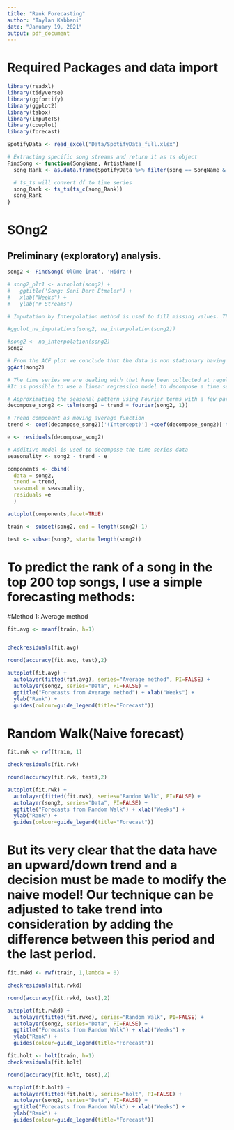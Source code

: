 ```yaml
---
title: "Rank Forecasting"
author: "Taylan Kabbani"
date: "January 19, 2021"
output: pdf_document
---
```

# Required Packages and data import
```r
library(readxl)
library(tidyverse)
library(ggfortify)
library(ggplot2)
library(tsbox)
library(imputeTS)
library(cowplot)
library(forecast)

SpotifyData <- read_excel("Data/SpotifyData_full.xlsx")
```


```r
# Extracting specific song streams and return it as ts object
FindSong <- function(SongName, ArtistName){
  song_Rank <- as.data.frame(SpotifyData %>% filter(song == SongName & Artist == ArtistName) %>% select(Date,Rank))

  # ts_ts will convert df to time series
  song_Rank <- ts_ts(ts_c(song_Rank))
  song_Rank
}
```


# SOng2
## Preliminary (exploratory) analysis.
```r
song2 <- FindSong('Ölüme İnat', 'Hidra')

# song2_plt1 <- autoplot(song2) +
#   ggtitle('Song: Seni Dert Etmeler') +
#   xlab("Weeks") +
#   ylab("# Streams")

# Imputation by Interpolation method is used to fill missing values. This method is appropriate for time series with strong trend. [ref1]

#ggplot_na_imputations(song2, na_interpolation(song2))

#song2 <- na_interpolation(song2)
song2
```

```r
# From the ACF plot we conclude that the data is non stationary having a strong trend and cyclical components and no seasonality
ggAcf(song2)
```

```r
# The time series we are dealing with that have been collected at regular intervals (weekly) that are less than the one year (42 weeks), therefore normal decomposition method will not be useful. 
#It is possible to use a linear regression model to decompose a time series into trend and seasonal components, and then some smoothness assumptions on the seasonal component allow a decomposition with fewer than two full years of data. 

# Approximating the seasonal pattern using Fourier terms with a few parameters.
decompose_song2 <- tslm(song2 ~ trend + fourier(song2, 1))

# Trend component as moving average function
trend <- coef(decompose_song2)['(Intercept)'] +coef(decompose_song2)['trend']*seq_along(song2)

e <- residuals(decompose_song2)

# Additive model is used to decompose the time series data
seasonality <- song2 - trend - e

components <- cbind(
  data = song2,
  trend = trend,
  seasonal = seasonality,
  residuals =e
  )

autoplot(components,facet=TRUE)

```
```r

train <- subset(song2, end = length(song2)-1)

test <- subset(song2, start= length(song2))
```
# To predict the rank of a song in the top 200 top songs, I use a simple forecasting methods:

#Method 1: Average method
```r
fit.avg <- meanf(train, h=1)


checkresiduals(fit.avg)

round(accuracy(fit.avg, test),2)

autoplot(fit.avg) +
  autolayer(fitted(fit.avg), series="Average method", PI=FALSE) +
  autolayer(song2, series="Data", PI=FALSE) +
  ggtitle("Forecasts from Average method") + xlab("Weeks") +
  ylab("Rank") +
  guides(colour=guide_legend(title="Forecast"))
```

# Random Walk(Naive forecast)
```r
fit.rwk <- rwf(train, 1)

checkresiduals(fit.rwk)

round(accuracy(fit.rwk, test),2)

autoplot(fit.rwk) +
  autolayer(fitted(fit.rwk), series="Random Walk", PI=FALSE) +
  autolayer(song2, series="Data", PI=FALSE) +
  ggtitle("Forecasts from Random Walk") + xlab("Weeks") +
  ylab("Rank") +
  guides(colour=guide_legend(title="Forecast"))
```
# But its very clear that the data have an upward/down trend and a decision must be made to modify the naive model! Our technique can be adjusted to take trend into consideration by adding the difference between this period and the last period.
```r
fit.rwkd <- rwf(train, 1,lambda = 0)

checkresiduals(fit.rwkd)

round(accuracy(fit.rwkd, test),2)

autoplot(fit.rwkd) +
  autolayer(fitted(fit.rwkd), series="Random Walk", PI=FALSE) +
  autolayer(song2, series="Data", PI=FALSE) +
  ggtitle("Forecasts from Random Walk") + xlab("Weeks") +
  ylab("Rank") +
  guides(colour=guide_legend(title="Forecast"))
```

```r
fit.holt <- holt(train, h=1)
checkresiduals(fit.holt)

round(accuracy(fit.holt, test),2)

autoplot(fit.holt) +
  autolayer(fitted(fit.holt), series="holt", PI=FALSE) +
  autolayer(song2, series="Data", PI=FALSE) +
  ggtitle("Forecasts from Random Walk") + xlab("Weeks") +
  ylab("Rank") +
  guides(colour=guide_legend(title="Forecast"))
```
